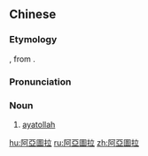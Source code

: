 {{also|阿亚图拉}}
==Chinese==
{{zh-forms|s=阿亚图拉|gloss=-}}

===Etymology===
{{bor|zh|fa|آیت‌الله|tr=âyatollâh}}, from {{der|zh|ar|[[آيَةُ]] [[اللّٰه]]||sign of God}}.

===Pronunciation===
{{zh-pron
|m=āyàtúlā
|c=aa3 aa3 tou4 laai1
|cat=n
}}

===Noun===
{{zh-noun}}

# [[ayatollah]] {{gloss|a religious leader in Twelver Shi'ism}}

[[hu:阿亞圖拉]]
[[ru:阿亞圖拉]]
[[zh:阿亞圖拉]]